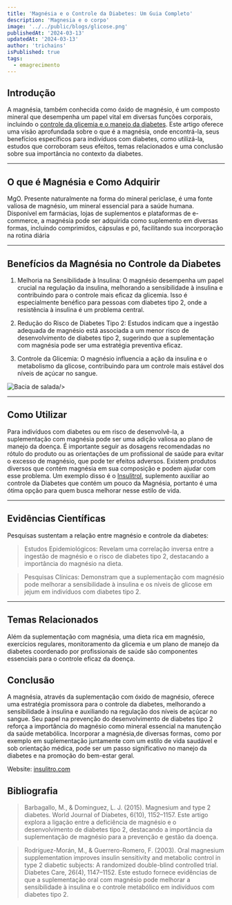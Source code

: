 ```yaml
---
title: 'Magnésia e o Controle da Diabetes: Um Guia Completo'
description: 'Magnesia e o corpo'
image: '../../public/blogs/glicose.png'
publishedAt: '2024-03-13'
updatedAt: '2024-03-13'
author: 'trichains'
isPublished: true
tags:
  - emagrecimento
---   
```


## Introdução

A magnésia, também conhecida como óxido de magnésio, é um composto mineral que desempenha um papel vital em diversas funções corporais, incluindo o [controle da glicemia e o manejo da diabetes](http://insulitrol.com). Este artigo oferece uma visão aprofundada sobre o que é a magnésia, onde encontrá-la, seus benefícios específicos para indivíduos com diabetes, como utilizá-la, estudos que corroboram seus efeitos, temas relacionados e uma conclusão sobre sua importância no contexto da diabetes.

---

## O que é Magnésia e Como Adquirir

MgO. Presente naturalmente na forma do mineral periclase, é uma fonte valiosa de magnésio, um mineral essencial para a saúde humana. Disponível em farmácias, lojas de suplementos e plataformas de e-commerce, a magnésia pode ser adquirida como suplemento em diversas formas, incluindo comprimidos, cápsulas e pó, facilitando sua incorporação na rotina diária


---

## Benefícios da Magnésia no Controle da Diabetes

 1. Melhoria na Sensibilidade à Insulina: O magnésio desempenha um papel crucial na regulação da insulina, melhorando a sensibilidade à insulina e contribuindo para o controle mais eficaz da glicemia. Isso é especialmente benéfico para pessoas com diabetes tipo 2, onde a resistência à insulina é um problema central.

 2. Redução do Risco de Diabetes Tipo 2: Estudos indicam que a ingestão adequada de magnésio está associada a um menor risco de desenvolvimento de diabetes tipo 2, sugerindo que a suplementação com magnésia pode ser uma estratégia preventiva eficaz. 

 3. Controle da Glicemia: O magnésio influencia a ação da insulina e o metabolismo da glicose, contribuindo para um controle mais estável dos níveis de açúcar no sangue.


<div style={{ display: 'flex', justifyContent: 'center' }}>
  <Image
    src="/blog/blogs/insulina.jpeg"
    width={400}
    height={404}
    alt="Bacia de salada"
    
  />
</div>

---

## Como Utilizar

Para indivíduos com diabetes ou em risco de desenvolvê-la, a suplementação com magnésia pode ser uma adição valiosa ao plano de manejo da doença. É importante seguir as dosagens recomendadas no rótulo do produto ou as orientações de um profissional de saúde para evitar o excesso de magnésio, que pode ter efeitos adversos. Existem produtos diversos que contém magnésia em sua composição e podem ajudar com esse problema.
Um exemplo disso é o [Insulitrol](https://insulitro.com), suplemento auxiliar ao controle da Diabetes que contém um pouco da Magnésia, portanto é uma ótima opção para quem busca melhorar nesse estilo de vida.


---

## Evidências Científicas


Pesquisas sustentam a relação entre magnésio e controle da diabetes:

> Estudos Epidemiológicos: Revelam uma correlação inversa entre a ingestão de magnésio e o risco de diabetes tipo 2, destacando a importância do magnésio na dieta.

> Pesquisas Clínicas: Demonstram que a suplementação com magnésio pode melhorar a sensibilidade à insulina e os níveis de glicose em jejum em indivíduos com diabetes tipo 2.

---

## Temas Relacionados


Além da suplementação com magnésia, uma dieta rica em magnésio, exercícios regulares, monitoramento da glicemia e um plano de manejo da diabetes coordenado por profissionais de saúde são componentes essenciais para o controle eficaz da doença.


## Conclusão

A magnésia, através da suplementação com óxido de magnésio, oferece uma estratégia promissora para o controle da diabetes, melhorando a sensibilidade à insulina e auxiliando na regulação dos níveis de açúcar no sangue. Seu papel na prevenção do desenvolvimento de diabetes tipo 2 reforça a importância do magnésio como mineral essencial na manutenção da saúde metabólica. Incorporar a magnésia,de diversas formas, como por exemplo em suplementação juntamente com um estilo de vida saudável e sob orientação médica, pode ser um passo significativo no manejo da diabetes e na promoção do bem-estar geral. 

Website: [insulitro.com](https://insulitrol.com)

## Bibliografia

> Barbagallo, M., & Dominguez, L. J. (2015). Magnesium and type 2 diabetes. World Journal of Diabetes, 6(10), 1152–1157. Este artigo explora a ligação entre a deficiência de magnésio e o desenvolvimento de diabetes tipo 2, destacando a importância da suplementação de magnésio para a prevenção e gestão da doença.

> Rodríguez-Morán, M., & Guerrero-Romero, F. (2003). Oral magnesium supplementation improves insulin sensitivity and metabolic control in type 2 diabetic subjects: A randomized double-blind controlled trial. Diabetes Care, 26(4), 1147–1152. Este estudo fornece evidências de que a suplementação oral com magnésio pode melhorar a sensibilidade à insulina e o controle metabólico em indivíduos com diabetes tipo 2.
